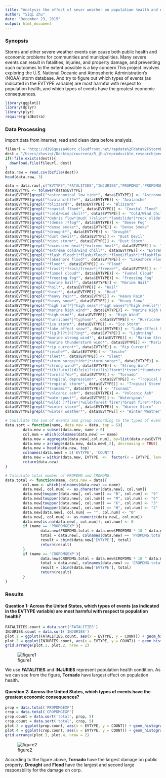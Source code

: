 ```yaml
---
title: "Analysis the effect of sever wearher on population health and economic"
author: "Siqi Zhu"
date: "December 23, 2015"
output: html_document
---
```


### Synopsis
Storms and other severe weather events can cause both public health and economic problems for communities and municipalities. Many severe events can result in fatalities, injuries, and property damage, and preventing such outcomes to the extent possible is a key concern.This project involves exploring the U.S. National Oceanic and Atmospheric Administration's (NOAA) storm database. And try to figure out which types of events (as indicated in the EVTYPE variable) are most harmful with respect to population health, and which types of events have the greatest economic consequences.

```r
library(ggplot2)
library(dplyr)
library(plyr)
require(gridExtra)
```

### Data Processing

Import data from internet, read and clean data before analysis.

```r
fileurl = 'http://d396qusza40orc.cloudfront.net/repdata%2Fdata%2FStormData.csv.bz2'
dest = "/Users/zhusiqi/Desktop/coursera/R_jhu/reproducible_research/peer_assesment_2/StormData.csv.bz2"
if(!file.exists(dest)){
  download.file(fileurl, dest)
}
data.raw = read.csv(bzfile(dest))
head(data.raw, 3)
```

```r
data = data.raw[,c("EVTYPE","FATALITIES","INJURIES","PROPDMG","PROPDMGEXP","CROPDMG","CROPDMGEXP")]
data$EVTYPE <- tolower(data$EVTYPE)
data$EVTYPE[grepl("*astronomical low tide*", data$EVTYPE)] <- "Astronomical Low Tide"
data$EVTYPE[grepl("*avalanc(h)?e*", data$EVTYPE)] <- "Avalanche"
data$EVTYPE[grepl("*blizzard*", data$EVTYPE)] <- "Blizzard"
data$EVTYPE[grepl("*coastal flood*", data$EVTYPE)] <- "Coastal Flood"
data$EVTYPE[grepl("*cold/wind chill*", data$EVTYPE)] <- "Cold/Wind Chill"
data$EVTYPE[grepl("*debris flow*|mud( )?slide*|*landslide*|*rock slide*", data$EVTYPE)] <- "Debris Flow"
data$EVTYPE[grepl("*(dense )?fog*", data$EVTYPE)] <- "Dense Fog"
data$EVTYPE[grepl("*dense smoke*", data$EVTYPE)] <- "Dense Smoke"
data$EVTYPE[grepl("*drought*", data$EVTYPE)] <- "Drought"
data$EVTYPE[grepl("*dust devil*", data$EVTYPE)] <- "Dust Devil"
data$EVTYPE[grepl("*dust storm*", data$EVTYPE)] <- "Dust Storm"
data$EVTYPE[grepl("*excessive heat*|*extreme heat*", data$EVTYPE)] <- "Excessive Heat"
data$EVTYPE[grepl("*extreme cold/wind chill*", data$EVTYPE)] <- "Extreme Cold/Wind Chill"
data$EVTYPE[grepl("*flash flood*|*flash/flood*|*flood/flash*|*flashflood*|*flood flash*", data$EVTYPE)] <- "Flash Flood"
data$EVTYPE[grepl("*lakeshore flood*", data$EVTYPE)] <- "Lakeshore Flood"
data$EVTYPE[grepl("*flood*", data$EVTYPE)] <- "Flood"
data$EVTYPE[grepl("*frost*|*frost/freeze*|*freeze*", data$EVTYPE)] <- "Frost/Freeze"
data$EVTYPE[grepl("*funnel cloud*", data$EVTYPE)] <- "Funnel Cloud"
data$EVTYPE[grepl("*freezing fog*", data$EVTYPE)] <- "Freezing Fog"
data$EVTYPE[grepl("*marine hail*", data$EVTYPE)] <- "Marine Hail"
data$EVTYPE[grepl("*hail*", data$EVTYPE)] <- "Hail"
data$EVTYPE[grepl("*heat*", data$EVTYPE)] <- "Heat"
data$EVTYPE[grepl("*heavy rain*", data$EVTYPE)] <- "Heavy Rain"
data$EVTYPE[grepl("*heavy snow*", data$EVTYPE)] <- "Heavy Snow"
data$EVTYPE[grepl("*high surf*|*high seas*|*high waves*|*high swells*|*rough seas*|*rough surf*", data$EVTYPE)] <- "High Surf"
data$EVTYPE[grepl("*marine high wind*", data$EVTYPE)] <- "Marine High Wind"
data$EVTYPE[grepl("*high wind*", data$EVTYPE)] <- "High Wind"
data$EVTYPE[grepl("*hurricane*|*typhoon*", data$EVTYPE)] <- "Hurricane (Typhoon)"
data$EVTYPE[grepl("*ice storm*", data$EVTYPE)] <- "Ice Storm"
data$EVTYPE[grepl("*lake effect snow*", data$EVTYPE)] <- "Lake-Effect Snow"
data$EVTYPE[grepl("*lig(h)?t(n)?ing*", data$EVTYPE)] <- "Lightning"
data$EVTYPE[grepl("*marine strong wind*", data$EVTYPE)] <- "Marine Strong Wind"
data$EVTYPE[grepl("*marine thunderstorm wind*", data$EVTYPE)] <- "Marine Thunderstorm Wind"
data$EVTYPE[grepl("*rip current*", data$EVTYPE)] <- "Rip Current"
data$EVTYPE[grepl("*seiche*", data$EVTYPE)] <- "Seiche"
data$EVTYPE[grepl("*sleet*", data$EVTYPE)] <- "Sleet"
data$EVTYPE[grepl("*storm surge/tide*|*storm surge*", data$EVTYPE)] <- "Storm Surge/Tide"
data$EVTYPE[grepl("*strong wind*", data$EVTYPE)] <- "Strong Wind"
data$EVTYPE[grepl("*t(h)?u(n)?(d)?e(e)?r(e)?(s)?torm*|*tstm*|*thunderstrom*", data$EVTYPE)] <- "Thunderstorm Wind"
data$EVTYPE[grepl("*torn(a)?do*", data$EVTYPE)] <- "Tornado"
data$EVTYPE[grepl("*tropical depression*", data$EVTYPE)] <- "Tropical Depression"
data$EVTYPE[grepl("*tropical storm*", data$EVTYPE)] <- "Tropical Storm"
data$EVTYPE[grepl("*tsunami*", data$EVTYPE)] <- "Tsunami"
data$EVTYPE[grepl("*volcanic ash*", data$EVTYPE)] <- "Volcanic Ash"
data$EVTYPE[grepl("*waterspout*", data$EVTYPE)] <- "Waterspout"
data$EVTYPE[grepl("*wild( )?fire*|*wild/forest fire*|*brush fire*|*forest fire*", data$EVTYPE)] <- "Wildfire"
data$EVTYPE[grepl("*winter storm*", data$EVTYPE)] <- "Winter Storm"
data$EVTYPE[grepl("*winter weather*", data$EVTYPE)] <- "Winter Weather"
```



```r
# Caululate the sum of events and group according to the types of events.
data.sort = function(name, data.new = data, top = 5){
        data.new = subset(data.new, name > 0)
        col.num = which(colnames(data.new) == name)
        data.new = aggregate(data.new[,col.num], by=list(data.new$EVTYPE), FUN = "sum")
        data.new = arrange(data.new, data.new[,2], decreasing = TRUE)
        data.new = head(data.new, top)
        colnames(data.new) = c('EVTYPE', 'COUNT')
        data.new = within(data.new, EVTYPE  <-  factor(x = EVTYPE, levels = data.new$EVTYPE))
        return(data.new)
}

# Calculate total number of PROPDMG and CROPDMG.
data.total <- function(name, data.new = data){
        col.num <- which(colnames(data.new) == name)
        data.new[, col.num] <- as.character(data.new[, col.num])
        data.new[toupper(data.new[, col.num]) == "B", col.num] <- "9"
        data.new[toupper(data.new[, col.num]) == "M", col.num] <- "6"
        data.new[toupper(data.new[, col.num]) == "K", col.num] <- "3"
        data.new[toupper(data.new[, col.num]) == "H", col.num] <- "2"
        data.new[data.new[, col.num] == "", col.num] <- "0"
        data.new[, col.num] <- as.numeric(data.new[, col.num])
        data.new[is.na(data.new[, col.num]), col.num] <- 0
        if (name == 'PROPDMGEXP'){
                data.new$PROPDMG.total = data.new$PROPDMG * 10 ^ data.new$PROPDMGEXP
                total = data.new[, colnames(data.new) == 'PROPDMG.total']
                result = cbind(data.new['EVTYPE'], total)
                return(result)
        }
        if (name == 'CROPDMGEXP'){
                data.new$CROPDMG.total = data.new$CROPDMG * 10 ^ data.new$CROPDMGEXP
                total = data.new[, colnames(data.new) == 'CROPDMG.total']
                result = cbind(data.new['EVTYPE'], total)
                return(result)
        }
}
```



### Results

#### Question 1: Across the United States, which types of events (as indicated in the EVTYPE variable) are most harmful with respect to population health?

```r
FATALITIES.count = data.sort('FATALITIES')
INJURIES.count = data.sort('INJURIES')
plot.1 = ggplot(FATALITIES.count, aes(x = EVTYPE, y = COUNT)) + geom_histogram(stat = 'identity', fill = 'steelblue') + labs(title = 'Fatalities of each evtype')
plot.2 = ggplot(INJURIES.count, aes(x = EVTYPE, y = COUNT)) + geom_histogram(stat = 'identity', fill = 'steelblue') + labs(title = 'Injuries of each evtype')
grid.arrange(plot.1, plot.2, nrow = 2)
```
![figure1](./plot1.png)

We use **FATALITIES** and **INJURIES** represent population health condition. As we can see from the figure, **Tornade** have largest effect on population health.

#### Question 2: Across the United States, which types of events have the greatest economic consequences?

```r
prop = data.total('PROPDMGEXP')
crop = data.total('CROPDMGEXP')
prop.count = data.sort('total', prop, 5)
crop.count = data.sort('total', crop, 5)
plot.3 = ggplot(prop.count, aes(x = EVTYPE, y = COUNT)) + geom_histogram(stat = 'identity', fill = 'steelblue') + labs(title = 'Propdmg of each evtype')
plot.4 = ggplot(crop.count, aes(x = EVTYPE, y = COUNT)) + geom_histogram(stat = 'identity', fill = 'steelblue') + labs(title = 'Cropdmg of each evtype')
grid.arrange(plot.3, plot.4, nrow = 2)
```
![figure2](./plot2.png)

According to the figure above, **Tornado** have the largest damage on public property. **Drought** and **Flood** have the largest and second large responsbility for the damage on corp. 
